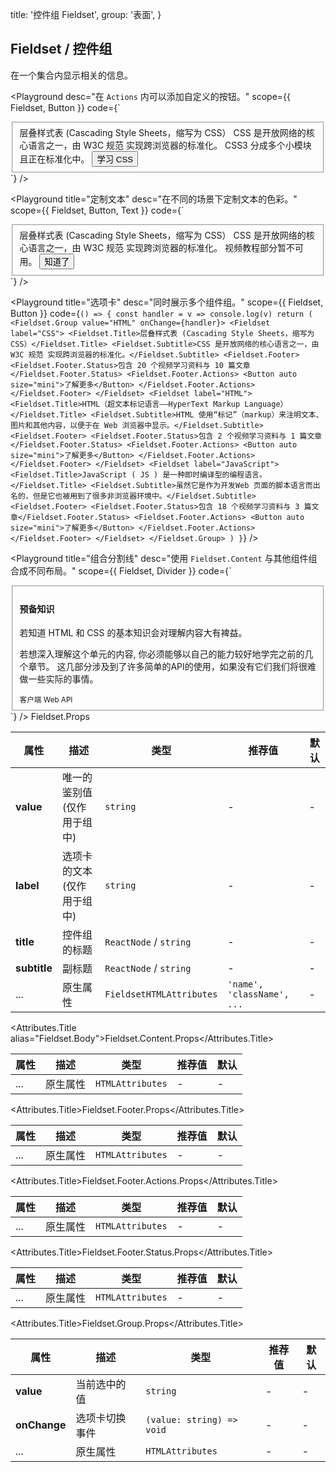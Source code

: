 
  title: '控件组 Fieldset',
  group: '表面',
}

## Fieldset / 控件组

在一个集合内显示相关的信息。

<Playground
  desc="在 `Actions` 内可以添加自定义的按钮。"
  scope={{ Fieldset, Button }}
  code={`
<Fieldset>
  <Fieldset.Title>层叠样式表 (Cascading Style Sheets，缩写为 CSS）</Fieldset.Title>
  <Fieldset.Subtitle>CSS 是开放网络的核心语言之一，由 W3C 规范 实现跨浏览器的标准化。</Fieldset.Subtitle>
  <Fieldset.Footer>
    <Fieldset.Footer.Status>
      CSS3 分成多个小模块且正在标准化中。
    </Fieldset.Footer.Status>
    <Fieldset.Footer.Actions>
      <Button auto size="mini">学习 CSS</Button>
    </Fieldset.Footer.Actions>
  </Fieldset.Footer>
</Fieldset>
`}
/>

<Playground
  title="定制文本"
  desc="在不同的场景下定制文本的色彩。"
  scope={{ Fieldset, Button, Text }}
  code={`
<Fieldset>
  <Fieldset.Title>层叠样式表 (Cascading Style Sheets，缩写为 CSS）</Fieldset.Title>
  <Fieldset.Subtitle>CSS 是开放网络的核心语言之一，由 W3C 规范 实现跨浏览器的标准化。</Fieldset.Subtitle>
  <Fieldset.Footer>
    <Fieldset.Footer.Status>
      <Text type="error">视频教程部分暂不可用。</Text>
    </Fieldset.Footer.Status>
    <Fieldset.Footer.Actions>
      <Button auto size="mini" type="error">知道了</Button>
    </Fieldset.Footer.Actions>
  </Fieldset.Footer>
</Fieldset>
`}
/>

<Playground
  title="选项卡"
  desc="同时展示多个组件组。"
  scope={{ Fieldset, Button }}
  code={`
() => {
  const handler = v => console.log(v)
  return (
    <Fieldset.Group value="HTML" onChange={handler}>
    <Fieldset label="CSS">
      <Fieldset.Title>层叠样式表 (Cascading Style Sheets，缩写为 CSS）</Fieldset.Title>
      <Fieldset.Subtitle>CSS 是开放网络的核心语言之一，由 W3C 规范 实现跨浏览器的标准化。</Fieldset.Subtitle>
      <Fieldset.Footer>
        <Fieldset.Footer.Status>包含 20 个视频学习资料与 10 篇文章</Fieldset.Footer.Status>
        <Fieldset.Footer.Actions>
          <Button auto size="mini">了解更多</Button>
        </Fieldset.Footer.Actions>
      </Fieldset.Footer>
    </Fieldset>
    <Fieldset label="HTML">
      <Fieldset.Title>HTML（超文本标记语言——HyperText Markup Language）</Fieldset.Title>
      <Fieldset.Subtitle>HTML 使用“标记”（markup）来注明文本、图片和其他内容，以便于在 Web 浏览器中显示。</Fieldset.Subtitle>
      <Fieldset.Footer>
        <Fieldset.Footer.Status>包含 2 个视频学习资料与 1 篇文章</Fieldset.Footer.Status>
        <Fieldset.Footer.Actions>
          <Button auto size="mini">了解更多</Button>
        </Fieldset.Footer.Actions>
      </Fieldset.Footer>
    </Fieldset>
    <Fieldset label="JavaScript">
      <Fieldset.Title>JavaScript ( JS ) 是一种即时编译型的编程语言。</Fieldset.Title>
      <Fieldset.Subtitle>虽然它是作为开发Web 页面的脚本语言而出名的，但是它也被用到了很多非浏览器环境中。</Fieldset.Subtitle>
      <Fieldset.Footer>
        <Fieldset.Footer.Status>包含 18 个视频学习资料与 3 篇文章</Fieldset.Footer.Status>
        <Fieldset.Footer.Actions>
          <Button auto size="mini">了解更多</Button>
        </Fieldset.Footer.Actions>
      </Fieldset.Footer>
    </Fieldset>
    </Fieldset.Group>
  )
}
`}
/>

<Playground
  title="组合分割线"
  desc="使用 `Fieldset.Content` 与其他组件组合成不同布局。"
  scope={{ Fieldset, Divider }}
  code={`
<Fieldset>
  <Fieldset.Content style={{ paddingTop: '10pt', paddingBottom: '10pt' }}>
    <h4>预备知识</h4>
  </Fieldset.Content>
  <Divider y={0} />
  <Fieldset.Content>
    <Fieldset.Title>若知道 HTML 和 CSS 的基本知识会对理解内容大有裨益。</Fieldset.Title>
    <p>若想深入理解这个单元的内容, 你必须能够以自己的能力较好地学完之前的几个章节。
    这几部分涉及到了许多简单的API的使用，如果没有它们我们将很难做一些实际的事情。</p>
  </Fieldset.Content>
  <Fieldset.Footer>
    <small>客户端 Web API</small>
  </Fieldset.Footer>
</Fieldset>
`}
/>

<Attributes edit="/pages/zh-cn/components/fieldset.mdx">
<Attributes.Title>Fieldset.Props</Attributes.Title>

| 属性         | 描述                        | 类型                     | 推荐值                     | 默认 |
| ------------ | --------------------------- | ------------------------ | -------------------------- | ---- |
| **value**    | 唯一的鉴别值 (仅作用于组中) | `string`                 | -                          | -    |
| **label**    | 选项卡的文本 (仅作用于组中) | `string`                 | -                          | -    |
| **title**    | 控件组的标题                | `ReactNode` / `string`   | -                          | -    |
| **subtitle** | 副标题                      | `ReactNode` / `string`   | -                          | -    |
| ...          | 原生属性                    | `FieldsetHTMLAttributes` | `'name', 'className', ...` | -    |

<Attributes.Title alias="Fieldset.Body">Fieldset.Content.Props</Attributes.Title>

| 属性 | 描述     | 类型             | 推荐值 | 默认 |
| ---- | -------- | ---------------- | ------ | ---- |
| ...  | 原生属性 | `HTMLAttributes` | -      | -    |

<Attributes.Title>Fieldset.Footer.Props</Attributes.Title>

| 属性 | 描述     | 类型             | 推荐值 | 默认 |
| ---- | -------- | ---------------- | ------ | ---- |
| ...  | 原生属性 | `HTMLAttributes` | -      | -    |

<Attributes.Title>Fieldset.Footer.Actions.Props</Attributes.Title>

| 属性 | 描述     | 类型             | 推荐值 | 默认 |
| ---- | -------- | ---------------- | ------ | ---- |
| ...  | 原生属性 | `HTMLAttributes` | -      | -    |

<Attributes.Title>Fieldset.Footer.Status.Props</Attributes.Title>

| 属性 | 描述     | 类型             | 推荐值 | 默认 |
| ---- | -------- | ---------------- | ------ | ---- |
| ...  | 原生属性 | `HTMLAttributes` | -      | -    |

<Attributes.Title>Fieldset.Group.Props</Attributes.Title>

| 属性         | 描述           | 类型                      | 推荐值 | 默认 |
| ------------ | -------------- | ------------------------- | ------ | ---- |
| **value**    | 当前选中的值   | `string`                  | -      | -    |
| **onChange** | 选项卡切换事件 | `(value: string) => void` | -      | -    |
| ...          | 原生属性       | `HTMLAttributes`          | -      | -    |

</Attributes>

